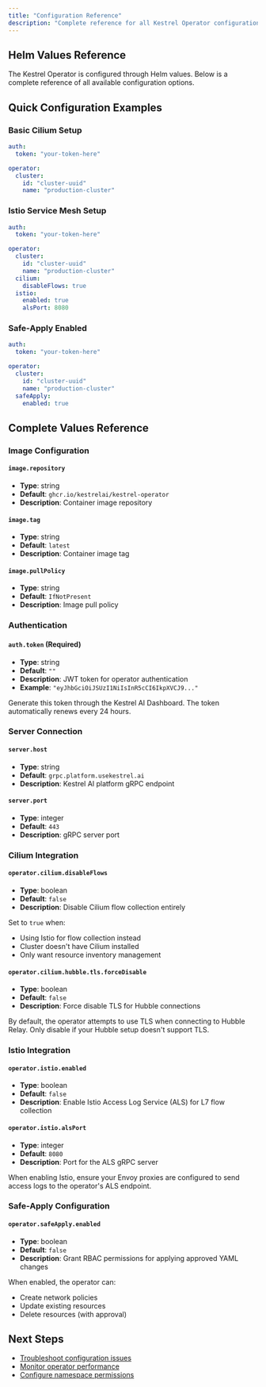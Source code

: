 ```yaml
---
title: "Configuration Reference"
description: "Complete reference for all Kestrel Operator configuration options"
---
```


## Helm Values Reference

The Kestrel Operator is configured through Helm values. Below is a complete reference of all available configuration options.

## Quick Configuration Examples

### Basic Cilium Setup
```yaml
auth:
  token: "your-token-here"

operator:
  cluster:
    id: "cluster-uuid"
    name: "production-cluster"
```

### Istio Service Mesh Setup
```yaml
auth:
  token: "your-token-here"

operator:
  cluster:
    id: "cluster-uuid"
    name: "production-cluster"
  cilium:
    disableFlows: true
  istio:
    enabled: true
    alsPort: 8080
```

### Safe-Apply Enabled
```yaml
auth:
  token: "your-token-here"

operator:
  cluster:
    id: "cluster-uuid"
    name: "production-cluster"
  safeApply:
    enabled: true
```

## Complete Values Reference

### Image Configuration

#### `image.repository`
- **Type**: string
- **Default**: `ghcr.io/kestrelai/kestrel-operator`
- **Description**: Container image repository

#### `image.tag`
- **Type**: string
- **Default**: `latest`
- **Description**: Container image tag

#### `image.pullPolicy`
- **Type**: string
- **Default**: `IfNotPresent`
- **Description**: Image pull policy

### Authentication

#### `auth.token` (Required)
- **Type**: string
- **Default**: `""`
- **Description**: JWT token for operator authentication
- **Example**: `"eyJhbGciOiJSUzI1NiIsInR5cCI6IkpXVCJ9..."`

<Note>
  Generate this token through the Kestrel AI Dashboard. The token automatically renews every 24 hours.
</Note>

### Server Connection

#### `server.host`
- **Type**: string
- **Default**: `grpc.platform.usekestrel.ai`
- **Description**: Kestrel AI platform gRPC endpoint

#### `server.port`
- **Type**: integer
- **Default**: `443`
- **Description**: gRPC server port

### Cilium Integration

#### `operator.cilium.disableFlows`
- **Type**: boolean
- **Default**: `false`
- **Description**: Disable Cilium flow collection entirely

Set to `true` when:
- Using Istio for flow collection instead
- Cluster doesn't have Cilium installed
- Only want resource inventory management

#### `operator.cilium.hubble.tls.forceDisable`
- **Type**: boolean
- **Default**: `false`
- **Description**: Force disable TLS for Hubble connections

<Info>
  By default, the operator attempts to use TLS when connecting to Hubble Relay. Only disable if your Hubble setup doesn't support TLS.
</Info>

### Istio Integration

#### `operator.istio.enabled`
- **Type**: boolean
- **Default**: `false`
- **Description**: Enable Istio Access Log Service (ALS) for L7 flow collection

#### `operator.istio.alsPort`
- **Type**: integer
- **Default**: `8080`
- **Description**: Port for the ALS gRPC server

<Note>
  When enabling Istio, ensure your Envoy proxies are configured to send access logs to the operator's ALS endpoint.
</Note>

### Safe-Apply Configuration

#### `operator.safeApply.enabled`
- **Type**: boolean
- **Default**: `false`
- **Description**: Grant RBAC permissions for applying approved YAML changes

When enabled, the operator can:
- Create network policies
- Update existing resources
- Delete resources (with approval)

## Next Steps

- [Troubleshoot configuration issues](/operator/troubleshooting)
- [Monitor operator performance](/operator/monitoring)
- [Configure namespace permissions](/permissions/namespaces)